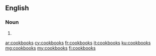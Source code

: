 ==English==

===Noun===
{{head|en|plural}}

# {{plural of|cookbook|lang=en}}

[[ar:cookbooks]]
[[cy:cookbooks]]
[[fr:cookbooks]]
[[it:cookbooks]]
[[ku:cookbooks]]
[[mg:cookbooks]]
[[my:cookbooks]]
[[fi:cookbooks]]